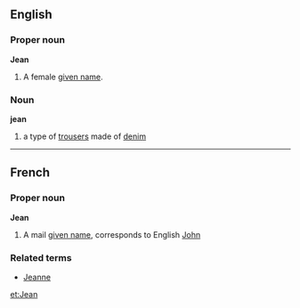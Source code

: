 ==English==
===Proper noun===
'''Jean'''

#A female [[given name]].

===Noun===
'''jean'''

# a type of [[trousers]] made of [[denim]]

----

==French==
===Proper noun===
'''Jean'''

#A mail [[given name]], corresponds to English [[John]]

===Related terms===
*[[Jeanne]]

[[et:Jean]]